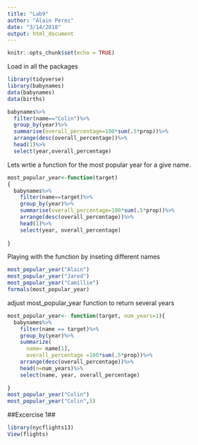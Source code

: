 ```yaml
---
title: "Lab9"
author: "Alain Perez"
date: "3/14/2018"
output: html_document
---
```


```r
knitr::opts_chunk$set(echo = TRUE)
```

Load in all the packages
```r
library(tidyverse)
library(babynames)
data(babynames)
data(births)

```

```r
babynames%>%
  filter(name=="Colin")%>%
  group_by(year)%>%
  summarise(overall_percentage=100*sum(.5*prop))%>%
  arrange(desc(overall_percentage))%>%
  head(1)%>%
  select(year,overall_percentage)


```
Lets wrtie a function for the most popular year for a give name.
```r
most_popular_year<-function(target)
{
  babynames%>%
    filter(name==target)%>%
    group_by(year)%>%
    summarise(overall_percentage=100*sum(.5*prop))%>%
    arrange(desc(overall_percentage))%>%
    head(1)%>%
    select(year, overall_percentage)
  
}

```

Playing with the function by inseting different names

```r
most_popular_year("Alain")
most_popular_year("Jared")
most_popular_year("Camillie")
formals(most_popular_year)
```

adjust most_popular_year function to return several years

```r
most_popular_year<- function(target, num_years=1){
  babynames%>%
    filter(name == target)%>%
    group_by(year)%>%
    summarize(
      name= name[1],
      overall_percentage =100*sum(.5*prop))%>%
    arrange(desc(overall_percentage))%>%
    head(n=num_years)%>%
    select(name, year, overall_percentage)
  
}
most_popular_year("Colin")
most_popular_year("Colin",5)
```
##Excercise 1##

```r
library(nycflights13)
View(flights)
```

